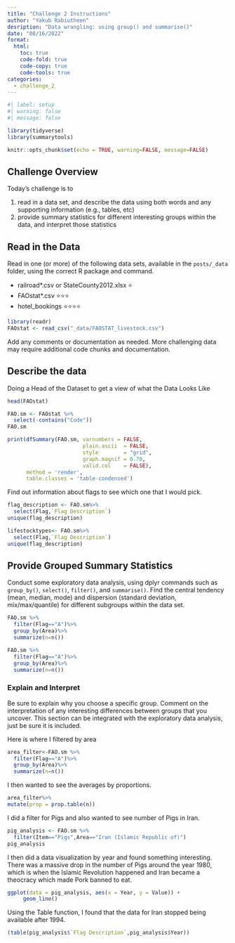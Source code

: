 ```yaml
---
title: "Challenge 2 Instructions"
author: "Yakub Rabiutheen"
desription: "Data wrangling: using group() and summarise()"
date: "08/16/2022"
format:
  html:
    toc: true
    code-fold: true
    code-copy: true
    code-tools: true
categories:
  - challenge_2
---
```


```r
#| label: setup
#| warning: false
#| message: false

library(tidyverse)
library(summarytools)

knitr::opts_chunk$set(echo = TRUE, warning=FALSE, message=FALSE)
```

## Challenge Overview

Today's challenge is to

1)  read in a data set, and describe the data using both words and any supporting information (e.g., tables, etc)
2)  provide summary statistics for different interesting groups within the data, and interpret those statistics

## Read in the Data

Read in one (or more) of the following data sets, available in the `posts/_data` folder, using the correct R package and command.

-   railroad\*.csv or StateCounty2012.xlsx ⭐
-   FAOstat\*.csv ⭐⭐⭐
-   hotel_bookings ⭐⭐⭐⭐

```r
library(readr)
FAOstat <- read_csv("_data/FAOSTAT_livestock.csv")
```

Add any comments or documentation as needed. More challenging data may require additional code chunks and documentation.

## Describe the data

Doing a Head of the Dataset to get a view of what the Data Looks Like


```r
head(FAOstat)
```







```r
FAO.sm <- FAOstat %>%
  select(-contains("Code"))
FAO.sm
```


```r
print(dfSummary(FAO.sm, varnumbers = FALSE,
                        plain.ascii  = FALSE, 
                        style        = "grid", 
                        graph.magnif = 0.70, 
                        valid.col    = FALSE),
      method = 'render',
      table.classes = 'table-condensed')
```


Find out information about flags to see which one that I would pick.

```r
flag_description <- FAO.sm%>%
  select(Flag,`Flag Description`)
unique(flag_description)
```




```r
lifestocktypes<- FAO.sm%>%
  select(Flag,`Flag Description`)
unique(flag_description)
```




## Provide Grouped Summary Statistics

Conduct some exploratory data analysis, using dplyr commands such as `group_by()`, `select()`, `filter()`, and `summarise()`. Find the central tendency (mean, median, mode) and dispersion (standard deviation, mix/max/quantile) for different subgroups within the data set.

```r
FAO.sm %>%
  filter(Flag=="A")%>%
  group_by(Area)%>%
  summarize(n=n())
```



```r
FAO.sm %>%
  filter(Flag=="A")%>%
  group_by(Area)%>%
  summarize(n=n())
```

### Explain and Interpret

Be sure to explain why you choose a specific group. Comment on the interpretation of any interesting differences between groups that you uncover. This section can be integrated with the exploratory data analysis, just be sure it is included.



Here is where I filtered by area 

```r
area_filter<-FAO.sm %>%
  filter(Flag=="A")%>%
  group_by(Area)%>%
  summarize(n=n())
```



I then wanted to see the averages by proportions.
```r
area_filter%>%
mutate(prop = prop.table(n))
```


I did a filter for Pigs and also wanted to see number of Pigs in Iran.
```r
pig_analysis <- FAO.sm %>%
  filter(Item=="Pigs",Area=="Iran (Islamic Republic of)")
pig_analysis
```

I then did a data visualization by year and found something interesting. There was a massive drop in the number of Pigs around the year 1980, which
is when the Islamic Revolution happened and Iran became a theocracy which made Pork banned to eat.

```r
ggplot(data = pig_analysis, aes(x = Year, y = Value)) +
     geom_line()
```

Using the Table function, I found that the data for Iran stopped being available after 1994.
```r
(table(pig_analysis$`Flag Description`,pig_analysis$Year))
```


